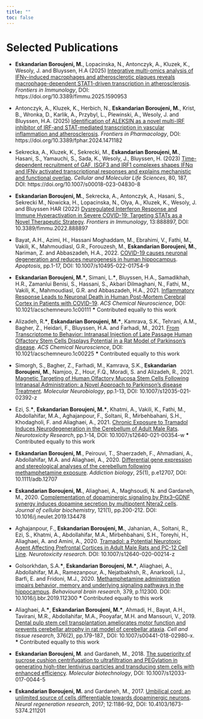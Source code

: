 ```yaml
---
title: ""
toc: false
---
```


# Selected Publications

-   **Eskandarian Boroujeni, M.**, Lopacinska, N., Antonczyk, A., Kluzek, K., Wesoly, J. and Bluyssen, H.A (2025) [Integrative multi-omics analysis of IFNγ-induced macrophages and atherosclerotic plaques reveals macrophage-dependent STAT1-driven transcription in atherosclerosis](https://www.frontiersin.org/journals/immunology/articles/10.3389/fimmu.2025.1590953/full). *Frontiers in Immunology*, DOI: https://doi.org/10.3389/fimmu.2025.1590953

-    Antonczyk, A., Kluzek, K., Herbich, N., **Eskandarian Boroujeni, M.**, Krist, B., Wronka, D., Karlik, A., Przybyl, L., Plewinski, A., Wesoly, J. and Bluyssen, H.A. (2025) [Identification of ALEKSIN as a novel multi-IRF inhibitor of IRF-and STAT-mediated transcription in vascular inflammation and atherosclerosis](https://www.frontiersin.org/journals/pharmacology/articles/10.3389/fphar.2024.1471182/full). *Frontiers in Pharmacology*, DOI: https://doi.org/10.3389/fphar.2024.1471182

-   Sekrecka, A., Kluzek, K., Sekrecki, M., **Eskandarian Boroujeni, M.**, Hasani, S., Yamauchi, S., Sada, K., Wesoly, J., Bluyssen, H. (2023) [Time-dependent recruitment of GAF, ISGF3 and IRF1 complexes shapes IFNα and IFNγ activated transcriptional responses and explains mechanistic and functional overlap](https://pubmed.ncbi.nlm.nih.gov/37347298/). *Cellular and Molecular Life Sciences*, 80, 187, DOI: https://doi.org/10.1007/s00018-023-04830-8

-   **Eskandarian Boroujeni, M.**, Sekrecka, A., Antonczyk, A., Hasani, S., Sekrecki M., Nowicka, H., Lopacinska, N., Olya, A., Kluzek, K., Wesoly, J. and Bluyssen HAR (2022) [Dysregulated Interferon Response and Immune Hyperactivation in Severe COVID-19: Targeting STATs as a Novel Therapeutic Strategy](https://www.ncbi.nlm.nih.gov/pmc/articles/PMC9156796/). *Frontiers in Immunology*, 13:888897, DOI: 10.3389/fimmu.2022.888897

-   Bayat, A.H., Azimi, H., Hassani Moghaddam, M., Ebrahimi, V., Fathi, M., Vakili, K., Mahmoudiasl, G.R., Forouzesh, M., **Eskandarian Boroujeni, M.**, Nariman, Z. and Abbaszadeh, H.A., 2022. [COVID-19 causes neuronal degeneration and reduces neurogenesis in human hippocampus](https://www.ncbi.nlm.nih.gov/pmc/articles/PMC9310365/). *Apoptosis*, pp.1-17, DOI: 10.1007/s10495-022-01754-9

-   **Eskandarian Boroujeni, M.\***, Simani, L.**\***, Bluyssen, H.A., Samadikhah, H.R., Zamanlui Benisi, S., Hassani, S., Akbari Dilmaghani, N., Fathi, M., Vakili, K., Mahmoudiasl, G.R. and Abbaszadeh, H.A., 2021. [Inflammatory Response Leads to Neuronal Death in Human Post-Mortem Cerebral Cortex in Patients with COVID-19](https://www.ncbi.nlm.nih.gov/pmc/articles/PMC8204755/). *ACS Chemical Neuroscience*, DOI: 10.1021/acschemneuro.1c00111 **\*** Contributed equally to this work

-   Alizadeh, R.**\***, **Eskandarian Boroujeni, M.\***, Kamrava, S.K., Tehrani, A.M., Bagher, Z., Heidari, F., Bluyssen, H.A. and Farhadi, M., 2021. [From Transcriptome to Behavior: Intranasal Injection of Late Passage Human Olfactory Stem Cells Displays Potential in a Rat Model of Parkinson's disease](https://pubs.acs.org/doi/10.1021/acschemneuro.1c00225). *ACS Chemical Neuroscience*, DOI: 10.1021/acschemneuro.1c00225 **\*** Contributed equally to this work

-   Simorgh, S., Bagher, Z., Farhadi, M., Kamrava, S.K., **Eskandarian Boroujeni, M.**, Namjoo, Z., Hour, F.Q., Moradi, S. and Alizadeh, R., 2021. [Magnetic Targeting of Human Olfactory Mucosa Stem Cells Following Intranasal Administration: a Novel Approach to Parkinson's disease Treatment](https://link.springer.com/article/10.1007/s12035-021-02392-z). *Molecular Neurobiology*, pp.1-13, DOI: 10.1007/s12035-021-02392-z

-   Ezi, S.**\***, **Eskandarian Boroujeni, M.\***, Khatmi, A., Vakili, K., Fathi, M., Abdollahifar, M.A., Aghajanpour, F., Soltani, R., Mirbehbahani, S.H., Khodagholi, F. and Aliaghaei, A., 2021. [Chronic Exposure to Tramadol Induces Neurodegeneration in the Cerebellum of Adult Male Rats](https://link.springer.com/article/10.1007/s12640-021-00354-w). *Neurotoxicity Research*, pp.1-14, DOI: 10.1007/s12640-021-00354-w **\*** Contributed equally to this work

-   **Eskandarian Boroujeni, M**., Peirouvi, T., Shaerzadeh, F., Ahmadiani, A., Abdollahifar, M.A. and Aliaghaei, A., 2020. [Differential gene expression and stereological analyses of the cerebellum following methamphetamine exposure](https://onlinelibrary.wiley.com/doi/10.1111/adb.12707). *Addiction biology*, 25(1), p.e12707, DOI: 10.1111/adb.12707

-   **Eskandarian Boroujeni, M.**, Aliaghaei, A., Maghsoudi, N. and Gardaneh, M., 2020. [Complementation of dopaminergic signaling by Pitx3--GDNF synergy induces dopamine secretion by multipotent Ntera2 cells](https://pubmed.ncbi.nlm.nih.gov/31310388/). *Journal of cellular biochemistry*, 121(1), pp.200-212. DOI: 10.1016/j.neulet.2019.134478

-   Aghajanpour, F., **Eskandarian Boroujeni, M.**, Jahanian, A., Soltani, R., Ezi, S., Khatmi, A., Abdollahifar, M.A., Mirbehbahani, S.H., Toreyhi, H., Aliaghaei, A. and Amini, A., 2020. [Tramadol: a Potential Neurotoxic Agent Affecting Prefrontal Cortices in Adult Male Rats and PC-12 Cell Line](https://link.springer.com/article/10.1007/s12640-020-00214-z). *Neurotoxicity research*. DOI: 10.1007/s12640-020-00214-z

-   Golsorkhdan, S.A.**\***, **Eskandarian Boroujeni, M.\***, Aliaghaei, A., Abdollahifar, M.A., Ramezanpour, A., Nejatbakhsh, R., Anarkooli, I.J., Barfi, E. and Fridoni, M.J., 2020. [Methamphetamine administration impairs behavior, memory and underlying signaling pathways in the hippocampus](https://linkinghub.elsevier.com/retrieve/pii/S0166-4328(19)31295-1). *Behavioural brain research*, 379, p.112300. DOI: 10.1016/j.bbr.2019.112300 **\*** Contributed equally to this work

-   Aliaghaei, A.**\***, **Eskandarian Boroujeni, M.\***, Ahmadi, H., Bayat, A.H., Tavirani, M.R., Abdollahifar, M.A., Pooyafar, M.H. and Mansouri, V., 2019. [Dental pulp stem cell transplantation ameliorates motor function and prevents cerebellar atrophy in rat model of cerebellar ataxia](https://link.springer.com/article/10.1007/s00441-018-02980-x). *Cell and tissue research*, 376(2), pp.179-187., DOI: 10.1007/s00441-018-02980-x. **\*** Contributed equally to this work

-   **Eskandarian Boroujeni, M**. and Gardaneh, M., 2018. [The superiority of sucrose cushion centrifugation to ultrafiltration and PEGylation in generating high-titer lentivirus particles and transducing stem cells with enhanced efficiency](https://pubmed.ncbi.nlm.nih.gov/29322302/). *Molecular biotechnology*, DOI: 10.1007/s12033-017-0044-5

-   **Eskandarian Boroujeni, M.** and Gardaneh, M., 2017. [Umbilical cord: an unlimited source of cells differentiable towards dopaminergic neurons](https://www.ncbi.nlm.nih.gov/pmc/articles/PMC5558501/). *Neural regeneration research*, 2017; 12:1186-92, DOI: 10.4103/1673-5374.211201
